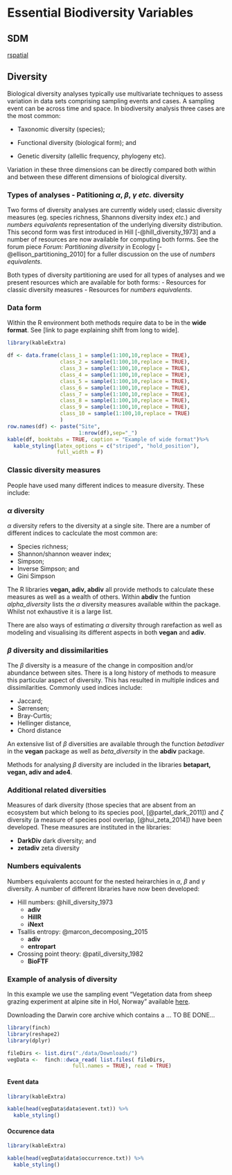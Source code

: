 # Essential Biodiversity Variables

## SDM 
[rspatial](https://rspatial.org/raster/sdm/index.html)

## Diversity 

Biological diversity analyses typically use multivariate techniques to assess variation in data sets comprising sampling events and cases. A sampling event can be across time and space. In biodiversity analysis three cases are the most common:

- Taxonomic diversity (species);
- Functional diversity (biological form); and

- Genetic diversity (allellic frequency, phylogeny etc).

Variation in these three dimensions can be directly compared both within and between these different dimensions of biological diversity. 

### Types of analyses - Patitioning $\alpha$, $\beta$, $\gamma$ *etc.* diversity

Two forms of diversity analyses are currently widely used; classic diversity measures (eg. species richness, Shannons diversity index *etc.*) and *numbers equivalents* representation of the underlying diversity distribution. This second form was first introduced in  Hill [-@hill_diversity_1973] and a number of resources are now available for computing both forms. See the forum piece *Forum: Partitioning diversity* in Ecology [-@ellison_partitioning_2010]  for a fuller discussion on the use of *numbers equivalents*. 

Both types of diversity partitioning are used for all types of analyses and we present resources which are available for both forms: 
 - Resources for classic diversity measures
 - Resources for *numbers equivalents*.

### Data form
Within the R environment both methods require data to be in the **wide format**. See [link to page explaining shift from long to wide].

```r
library(kableExtra)

df <- data.frame(class_1 = sample(1:100,10,replace = TRUE),
                 class_2 = sample(1:100,10,replace = TRUE),
                 class_3 = sample(1:100,10,replace = TRUE),
                 class_4 = sample(1:100,10,replace = TRUE),
                 class_5 = sample(1:100,10,replace = TRUE),
                 class_6 = sample(1:100,10,replace = TRUE),
                 class_7 = sample(1:100,10,replace = TRUE),
                 class_8 = sample(1:100,10,replace = TRUE),
                 class_9 = sample(1:100,10,replace = TRUE),
                 class_10 = sample(1:100,10,replace = TRUE)
                 )
row.names(df) <- paste("Site",
                       1:nrow(df),sep="_")
kable(df, booktabs = TRUE, caption = "Example of wide format")%>%
  kable_styling(latex_options = c("striped", "hold_position"),
                full_width = F)

```

### Classic diversity measures 

People have used many different indices to measure diversity. These include:

### $\alpha$ diversity

$\alpha$ diversity refers to the diversity at a single site. There are a number of different indices to caclculate the most common are:

- Species richness;
- Shannon/shannon weaver index;
- Simpson;
- Inverse Simpson; and
- Gini Simpson

The R libraries **vegan, adiv, abdiv** all provide methods to calculate these measures as well as a wealth of others. Within **abdiv** the funtion *alpha_diversity* lists the $\alpha$ diversity measures available within the package. Whilst not exhaustive it is a large list.

There are also ways of estimating $\alpha$ diversity through rarefaction as well as modeling and visualising its different aspects in both **vegan** and **adiv**.

### $\beta$ diversity and dissimilarities

The $\beta$ diversity is a measure of the change in composition and/or abundance between sites. There is a long history of methods to measure this particular aspect of diversity. This has resulted in multiple indices and dissimilarities. Commonly used indices include:

- Jaccard;
- Sørrensen;
- Bray-Curtis;
- Hellinger distance,
- Chord distance


An extensive list of $\beta$ diversities are available through the function *betadiver* in the **vegan** package as well as *beta_diversity* in the **abdiv** package. 

Methods for analysing $\beta$ diversity are included in the libraries **betapart, vegan, adiv and ade4**.

### Additional related diversities

Measures of dark diversity (those species that are absent from an ecosystem but which belong to its species pool, [@partel_dark_2011]) and $\zeta$ diversity (a measure of species pool overlap, [@hui_zeta_2014]) have been developed. These measures are instituted in the libraries:

- **DarkDiv** dark diversity; and
- **zetadiv** zeta diversity
 

### Numbers equivalents

Numbers equivalents account for the nested heirarchies in $\alpha$, $\beta$ and $\gamma$ diversity. A number of different libraries have now been developed:

- Hill numbers: @hill_diversity_1973
  - **adiv**
  - **HillR** 
  - **iNext**

- Tsallis entropy: @marcon_decomposing_2015
  - **adiv**
  - **entropart**
  
 - Crossing point theory: @patil_diversity_1982
    - **BioFTF**
    

### Example of analysis of diversity

In this example we use the sampling event "Vegetation data from sheep grazing experiment at alpine site in Hol, Norway" available [here](https://www.gbif.org/dataset/57d403f4-9d00-4651-8e26-1f4e81a21181). 

Downloading the Darwin core archive which contains a ... TO BE DONE...

```r
library(finch)
library(reshape2)
library(dplyr)

fileDirs <- list.dirs("./data/Downloads/")
vegData <-  finch::dwca_read( list.files( fileDirs,
                     full.names = TRUE), read = TRUE)
```


#### Event data

```r
library(kableExtra)

kable(head(vegData$data$event.txt)) %>%
  kable_styling()
```

#### Occurence data

```r
library(kableExtra)

kable(head(vegData$data$occurrence.txt)) %>%
  kable_styling()
```
